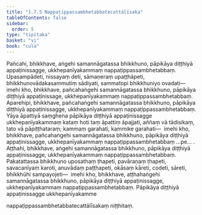 ```yaml
---
title: "1.7.5 Nappaṭippassambhetabbatecattālīsaka"
tableOfContents: false
sidebar:
  order: 5
type: "tipitaka"
basket: "vi"
book: "cula"
---
```



<DynamicBreadcrumb />

<Division number="72" book="cula" bookNo="4" page="76">

<Paragraph number="325" book="cula">
Pañcahi, bhikkhave, aṅgehi samannāgatassa bhikkhuno, pāpikāya diṭṭhiyā appaṭinissagge, ukkhepanīyakammaṃ nappaṭippassambhetabbaṃ. Upasampādeti, nissayaṃ deti, sāmaṇeraṃ upaṭṭhāpeti, bhikkhunovādakasammutiṃ sādiyati, sammatopi bhikkhuniyo ovadati—  imehi kho, bhikkhave, pañcahaṅgehi samannāgatassa bhikkhuno, pāpikāya diṭṭhiyā appaṭinissage, ukkhepanīyakammaṃ nappaṭippassambhetabbaṃ.
</Paragraph>

<Paragraph number="326" book="cula">
Aparehipi, bhikkhave, pañcahaṅgehi samannāgatassa bhikkhuno, pāpikāya diṭṭhiyā appaṭinissagge, ukkhepanīyakammaṃ nappaṭippassambhetabbaṃ. Yāya āpattiyā saṃghena pāpikāya diṭṭhiyā appaṭinissagge ukkhepanīyakammaṃ kataṃ hoti taṃ āpattiṃ āpajjati, aññaṃ vā tādisikaṃ, tato vā pāpiṭṭhataraṃ; kammaṃ garahati, kammike garahati—  imehi kho, bhikkhave, pañcahaṅgehi samannāgatassa bhikkhuno, pāpikāya diṭṭhiyā appaṭinissagge, ukkhepanīyakammaṃ nappaṭippassambhetabbaṃ …pe… .
</Paragraph>

<Paragraph number="327" book="cula">
Aṭṭhahi, bhikkhave, aṅgehi samannāgatassa bhikkhuno, pāpikāya diṭṭhiyā appaṭinissagge, ukkhepanīyakammaṃ nappaṭippassambhetabbaṃ. Pakatattassa bhikkhuno uposathaṃ ṭhapeti, pavāraṇaṃ ṭhapeti, savacanīyaṃ karoti, anuvādaṃ paṭṭhapeti, okāsaṃ kāreti, codeti, sāreti, bhikkhūhi sampayojeti—  imehi kho, bhikkhave, aṭṭhahaṅgehi samannāgatassa bhikkhuno, pāpikāya diṭṭhiyā appaṭinissagge, ukkhepanīyakammaṃ nappaṭippassambhetabbaṃ.

</Paragraph>
</Division>

<Paragraph number="328" book="cula">
Pāpikāya diṭṭhiyā appaṭinissagge ukkhepanīyakamme

  
nappaṭippassambhetabbatecattālīsakaṃ niṭṭhitaṃ.
</Paragraph>